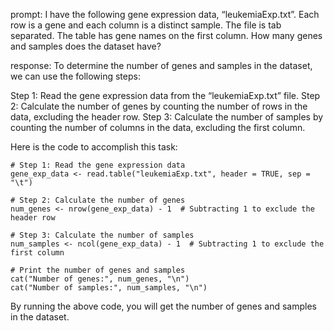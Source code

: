 prompt:
I have the following gene expression data, "leukemiaExp.txt". Each row is a gene and each column is a distinct sample. The file is tab separated. The table has gene names on the first column. How many genes and samples does the dataset have?

response:
To determine the number of genes and samples in the dataset, we can use the following steps:

Step 1: Read the gene expression data from the "leukemiaExp.txt" file.
Step 2: Calculate the number of genes by counting the number of rows in the data, excluding the header row.
Step 3: Calculate the number of samples by counting the number of columns in the data, excluding the first column.

Here is the code to accomplish this task:

```
# Step 1: Read the gene expression data
gene_exp_data <- read.table("leukemiaExp.txt", header = TRUE, sep = "\t")

# Step 2: Calculate the number of genes
num_genes <- nrow(gene_exp_data) - 1  # Subtracting 1 to exclude the header row

# Step 3: Calculate the number of samples
num_samples <- ncol(gene_exp_data) - 1  # Subtracting 1 to exclude the first column

# Print the number of genes and samples
cat("Number of genes:", num_genes, "\n")
cat("Number of samples:", num_samples, "\n")
```

By running the above code, you will get the number of genes and samples in the dataset.
